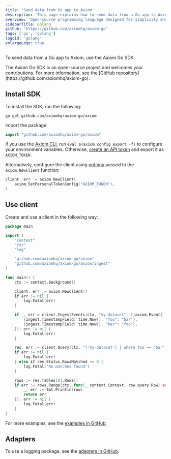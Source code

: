 ```yaml
---
title: 'Send data from Go app to Axiom'
description: 'This page explains how to send data from a Go app to Axiom.'
overview: 'Open-source programming language designed for simplicity and efficiency'
sidebarTitle: Golang
github: "https://github.com/axiomhq/axiom-go"
tags: ['go', 'golang']
logoId: 'golang'
enlargeLogo: true
---
```


To send data from a Go app to Axiom, use the Axiom Go SDK.

<Note>
The Axiom Go SDK is an open-source project and welcomes your contributions. For more information, see the [GitHub repository](https://github.com/axiomhq/axiom-go).
</Note>


<Prerequisites />

## Install SDK

To install the SDK, run the following:

```shell
go get github.com/axiomhq/axiom-go/axiom
```

Import the package:

```go
import "github.com/axiomhq/axiom-go/axiom"
```

If you use the [Axiom CLI](/reference/cli), run `eval $(axiom config export -f)` to configure your environment variables. Otherwise, [create an API token](/reference/tokens) and export it as `AXIOM_TOKEN`.

Alternatively, configure the client using [options](https://pkg.go.dev/github.com/axiomhq/axiom-go/axiom#Option) passed to the `axiom.NewClient` function:

```go
client, err := axiom.NewClient(
    axiom.SetPersonalTokenConfig("AXIOM_TOKEN"),
)
```

## Use client

Create and use a client in the following way:

```go
package main

import (
    "context"
    "fmt"
    "log"

    "github.com/axiomhq/axiom-go/axiom"
    "github.com/axiomhq/axiom-go/axiom/ingest"
)

func main() {
    ctx := context.Background()

    client, err := axiom.NewClient()
    if err != nil {
        log.Fatal(err)
    }

    if _, err = client.IngestEvents(ctx, "my-dataset", []axiom.Event{
        {ingest.TimestampField: time.Now(), "foo": "bar"},
        {ingest.TimestampField: time.Now(), "bar": "foo"},
    }); err != nil {
        log.Fatal(err)
    }

    res, err := client.Query(ctx, "['my-dataset'] | where foo == 'bar' | limit 100")
    if err != nil {
        log.Fatal(err)
    } else if res.Status.RowsMatched == 0 {
        log.Fatal("No matches found")
    }

    rows := res.Tables[0].Rows()
    if err := rows.Range(ctx, func(_ context.Context, row query.Row) error {
        _, err := fmt.Println(row)
        return err
    }); err != nil {
        log.Fatal(err)
    }
}
```

For more examples, see the [examples in GitHub](https://github.com/axiomhq/axiom-go/tree/main/examples).

## Adapters

To use a logging package, see the [adapters in GitHub](https://github.com/axiomhq/axiom-go/tree/main/adapters).
